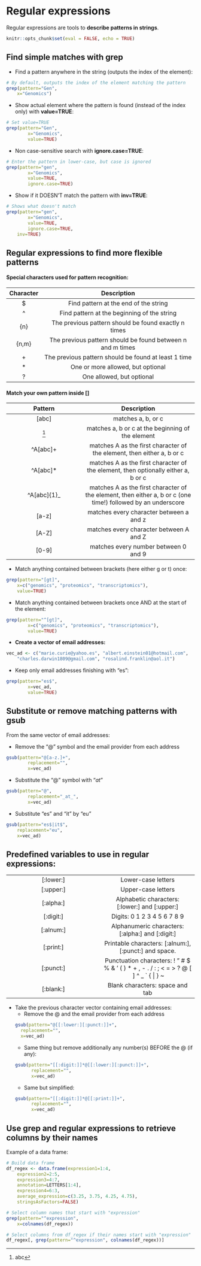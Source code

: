 # Regular expressions

Regular expressions are tools to **describe patterns in strings**.

```r
knitr::opts_chunk$set(eval = FALSE, echo = TRUE)
```

## Find simple matches with grep

* Find a pattern anywhere in the string (outputs the index of the element):

```r
# By default, outputs the index of the element matching the pattern
grep(pattern="Gen", 
	x="Genomics")
```

* Show actual element where the pattern is found (instead of the index only) with **value=TRUE**:

```r
# Set value=TRUE
grep(pattern="Gen",
        x="Genomics",
        value=TRUE)
```

* Non case-sensitive search with **ignore.case=TRUE**:

```r
# Enter the pattern in lower-case, but case is ignored
grep(pattern="gen",
        x="Genomics",
        value=TRUE,
        ignore.case=TRUE)
```

* Show if it DOESN'T match the pattern with **inv=TRUE**:

```r
# Shows what doesn't match
grep(pattern="gen",
        x="Genomics",
        value=TRUE,
        ignore.case=TRUE,
	inv=TRUE)
```

## Regular expressions to find more flexible patterns

<h4>Special characters used for pattern recognition:</h4>

| Character | Description |
|:----:|:-------:|
| $ | Find pattern at the end of the string |
| ^ | Find pattern at the beginning of the string |
| {n} | The previous pattern should be found exactly n times |
| {n,m} | The previous pattern should be found between n and m times|
| + | The previous pattern should be found at least 1 time |
| * | One or more allowed, but optional |
| ? | One allowed, but optional |

<h4>Match your own pattern inside **[]**</h4>

| Pattern | Description |
|:----:|:-------:|
| [abc] | matches a, b, or c|
| ^[abc] | matches a, b or c at the beginning of the element|
| ^A[abc]+ | matches A as the first character of the element, then either a, b or c|
| ^A[abc]* | matches A as the first character of the element, then optionally either a, b or c|
| ^A[abc]{1}_ | matches A as the first character of the element, then either a, b or c (one time!) followed by an underscore |
| [a-z] | matches every character between a and z |
| [A-Z] | matches every character between A and Z |
| [0-9] | matches every number between 0 and 9 |


* Match anything contained between brackets (here either g or t) once:

```r
grep(pattern="[gt]", 
	x=c("genomics", "proteomics", "transcriptomics"), 
	value=TRUE)
```

* Match anything contained between brackets once AND at the start of the element:

```r
grep(pattern="^[gt]",
        x=c("genomics", "proteomics", "transcriptomics"),
        value=TRUE)
```

* **Create a vector of email addresses:**

```r
vec_ad <- c("marie.curie@yahoo.es", "albert.einstein01@hotmail.com", 
	"charles.darwin1809@gmail.com", "rosalind.franklin@aol.it")
```

* Keep only email addresses finishing with "es":

```r
grep(pattern="es$",
        x=vec_ad,
        value=TRUE)
```

## Substitute or remove matching patterns with gsub

From the same vector of email addresses:

* Remove the "@" symbol and the email provider from each address

```r
gsub(pattern="@[a-z.]+",
        replacement="",
        x=vec_ad)
```

* Substitute the "@" symbol with "_at_"

```r
gsub(pattern="@",
        replacement="_at_",
        x=vec_ad)
```

* Substitute "es" and "it" by "eu"

```r
gsub(pattern="es$|it$", 
	replacement="eu", 
	x=vec_ad)
```

## Predefined variables to use in regular expressions:

| | |
|:---:|:---:|
| [:lower:] | Lower-case letters |
| [:upper:] | Upper-case letters |
| [:alpha:] | Alphabetic characters: [:lower:] and [:upper:] |
| [:digit:] | Digits: 0 1 2 3 4 5 6 7 8 9 |
| [:alnum:] | Alphanumeric characters: [:alpha:] and [:digit:] |
| [:print:] | Printable characters: [:alnum:], [:punct:] and space. |
| [:punct:] | Punctuation characters: ! " # $ % & ' ( ) * + , - . / : ; < = > ? @ [ \ ] ^ _ ` { &#124; } ~ |
| [:blank:] | Blank characters: space and tab |


* Take the previous character vector containing email addresses:
  + Remove the @ and the email provider from each address
```r
gsub(pattern="@[[:lower:][:punct:]]+", 
	replacement="", 
	x=vec_ad)
```
  + Same thing but remove additionally any number(s) BEFORE the @ (if any):
```r
gsub(pattern="[[:digit:]]*@[[:lower:][:punct:]]+",
        replacement="",
        x=vec_ad)
```
  + Same but simplified:
```r
gsub(pattern="[[:digit:]]*@[[:print:]]+",
        replacement="",
        x=vec_ad)
```

## Use grep and regular expressions to retrieve columns by their names

Example of a data frame:

```r
# Build data frame
df_regex <- data.frame(expression1=1:4, 
	expression2=2:5, 
	expression3=4:7, 
	annotation=LETTERS[1:4], 
	expression4=6:3, 
	average_expression=c(3.25, 3.75, 4.25, 4.75),
	stringsAsFactors=FALSE)

# Select column names that start with "expression"
grep(pattern="^expression", 
	x=colnames(df_regex))

# Select columns from df_regex if their names start with "expression"
df_regex[, grep(pattern="^expression", colnames(df_regex))]
```
